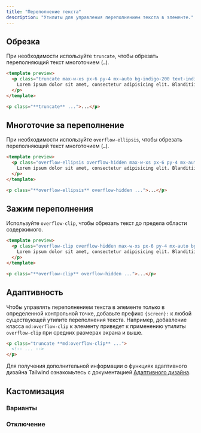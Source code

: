 ```yaml
---
title: "Переполнение текста"
description: "Утилиты для управления переполнением текста в элементе."
---
```




## Обрезка

При необходимости используйте `truncate`, чтобы обрезать переполняющий текст многоточием (<code>…</code>).

```html indigo
<template preview>
  <p class="truncate max-w-xs px-6 py-4 mx-auto bg-indigo-200 text-indigo-500 font-medium rounded-lg">
    Lorem ipsum dolor sit amet, consectetur adipisicing elit. Blanditiisitaquequodpraesentiumexplicaboincidunt? Dolores beatae nam at sed dolorum ratione dolorem nisi velit cum.
  </p>
</template>

<p class="**truncate** ...">...</p>
```

## Многоточие за переполнение

При необходимости используйте `overflow-ellipsis`, чтобы обрезать переполняющий текст многоточием (<code>…</code>).

```html emerald
<template preview>
  <p class="overflow-ellipsis overflow-hidden max-w-xs px-6 py-4 mx-auto bg-emerald-200 text-emerald-500 font-medium rounded-lg">
    Lorem ipsum dolor sit amet, consectetur adipisicing elit. Blanditiisitaquequodpraesentiumexplicaboincidunt? Dolores beatae nam at sed dolorum ratione dolorem nisi velit cum.
  </p>
</template>

<p class="**overflow-ellipsis** overflow-hidden ...">...</p>
```

## Зажим переполнения

Используйте `overflow-clip`, чтобы обрезать текст до предела области содержимого.

```html lightBlue
<template preview>
  <p class="overflow-clip overflow-hidden max-w-xs px-6 py-4 mx-auto bg-light-blue-200 text-light-blue-500 font-medium rounded-lg">
    Lorem ipsum dolor sit amet, consectetur adipisicing elit. Blanditiisitaquequodpraesentiumexplicaboincidunt? Dolores beatae nam at sed dolorum ratione dolorem nisi velit cum.
  </p>
</template>

<p class="**overflow-clip** overflow-hidden ...">...</p>
```

## Адаптивность

Чтобы управлять переполнением текста в элементе только в определенной контрольной точке, добавьте префикс `{screen}:` к любой существующей утилите переполнения текста. Например, добавление класса `md:overflow-clip` к элементу приведет к применению утилиты `overflow-clip` при средних размерах экрана и выше.

```html
<p class="truncate **md:overflow-clip** ...">
  <!-- ... -->
</p>
```

Для получения дополнительной информации о функциях адаптивного дизайна Tailwind ознакомьтесь с документацией [Адаптивного дизайна](/docs/responsive-design).

## Кастомизация

### Варианты

<Variants plugin="textOverflow" />

### Отключение

<Disabling plugin="textOverflow" />
